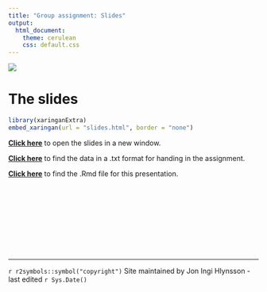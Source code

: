 ```yaml
---
title: "Group assignment: Slides"
output:  
  html_document:
    theme: cerulean
    css: default.css
---
```



![](images/Banner.jpg)


# The slides


```r
library(xaringanExtra)
embed_xaringan(url = "slides.html", border = "none")
```


[**Click here**](https://jonhlynsson.github.io/PSMT58-Research-Methods/slides.html) to open the slides in a new window.


[**Click here**](https://github.com/JonHlynsson/PSMT58-Research-Methods/blob/main/Study1_Data_Hand_In.txt) to find the data in a .txt format for handing in the assignment.


[**Click here**](https://github.com/JonHlynsson/PSMT58-Research-Methods/blob/main/slides.Rmd) to find the .Rmd file for this presentation. 

<br><br><br><br><br><br><br><br><hr>
`r r2symbols::symbol("copyright")` Site maintained by Jon Ingi Hlynsson - last edited `r Sys.Date()`
